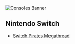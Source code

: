 ![Consoles Banner](https://small.fileditchstuff.me/s19/OkUZPBuvdAOQLgeXfvl.png)

## Nintendo Switch

- [Switch Pirates Megathread](https://old.reddit.com/r/SwitchPirates/wiki/index)
